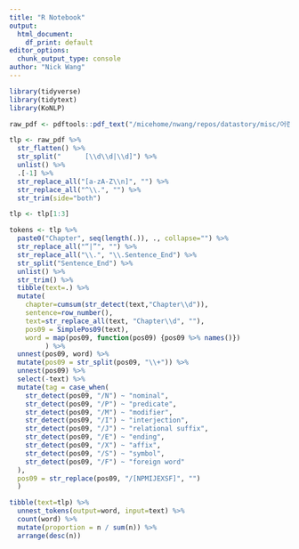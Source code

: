 ```yaml
---
title: "R Notebook"
output: 
  html_document: 
    df_print: default
editor_options: 
  chunk_output_type: console
author: "Nick Wang"
---
```


```r
library(tidyverse)
library(tidytext)
library(KoNLP)
```

```r
raw_pdf <- pdftools::pdf_text("/micehome/nwang/repos/datastory/misc/어린 왕자.pdf")

tlp <- raw_pdf %>%
  str_flatten() %>%
  str_split("      [\\d\\d|\\d]") %>%
  unlist() %>%
  .[-1] %>%
  str_replace_all("[a-zA-Z\\n]", "") %>%
  str_replace_all("^\\.", "") %>%
  str_trim(side="both")
```

```r
tlp <- tlp[1:3]

tokens <- tlp %>%
  paste0("Chapter", seq(length(.)), ., collapse="") %>%
  str_replace_all("“|”", "") %>%
  str_replace_all("\\.", "\\.Sentence_End") %>%
  str_split("Sentence_End") %>%
  unlist() %>%
  str_trim() %>%
  tibble(text=.) %>%
  mutate(
    chapter=cumsum(str_detect(text,"Chapter\\d")),
    sentence=row_number(),
    text=str_replace_all(text, "Chapter\\d", ""),
    pos09 = SimplePos09(text),
    word = map(pos09, function(pos09) {pos09 %>% names()})
         ) %>%
  unnest(pos09, word) %>%
  mutate(pos09 = str_split(pos09, "\\+")) %>%
  unnest(pos09) %>%
  select(-text) %>%
  mutate(tag = case_when(
    str_detect(pos09, "/N") ~ "nominal",
    str_detect(pos09, "/P") ~ "predicate",
    str_detect(pos09, "/M") ~ "modifier",
    str_detect(pos09, "/I") ~ "interjection",
    str_detect(pos09, "/J") ~ "relational suffix",
    str_detect(pos09, "/E") ~ "ending",
    str_detect(pos09, "/X") ~ "affix",
    str_detect(pos09, "/S") ~ "symbol",
    str_detect(pos09, "/F") ~ "foreign word"
  ),
  pos09 = str_replace(pos09, "/[NPMIJEXSF]", "")
  )
```


```r
tibble(text=tlp) %>%
  unnest_tokens(output=word, input=text) %>%
  count(word) %>%
  mutate(proportion = n / sum(n)) %>%
  arrange(desc(n))
```

